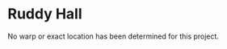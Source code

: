 
# Ruddy Hall

<ProjectDetails
  floatRight
  region="Beyond the Wall"
  house="Free Folk"
  type="Keep"
  status="In Progress"
  warp="/warp ruddyhall"
  projectLead="AerioOndos"
  dateStarted="November 20, 2020"
  dateCompleted="Invalid Date"
/>

No warp or exact location has been determined for this project.